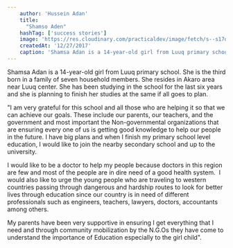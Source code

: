 ```yaml
---
    author: 'Hussein Adan'
    title:
      "Shamso Aden"
    hashTag: ['success stories']
    image: 'https://res.cloudinary.com/practicaldev/image/fetch/s--s17o3YRa--/c_imagga_scale,f_auto,fl_progressive,h_420,q_auto,w_1000/https://dev-to-uploads.s3.amazonaws.com/uploads/articles/aj2tom81mn4zsw1yfet4.jpg'
    createdAt: '12/27/2017'
    caption: 'Shamsa Adan is a 14-year-old girl from Luuq primary school. She is the third born in a family of seven household members.'
---
```


Shamsa Adan is a 14-year-old girl from Luuq primary school. She is the third born in a family of seven household members. She resides in Akaro area near Luuq center. She has been studying in the school for the last six years and she is planning to finish her studies at the same if all goes to plan.

"I am very grateful for this school and all those who are helping it so that we can achieve our goals. These include our parents, our teachers, and the government and most important the Non-governmental organizations that are ensuring every one of us is getting good knowledge to help our people in the future. I have big plans and when I finish my primary school level education, I would like to join the nearby secondary school and up to the university.

I would like to be a doctor to help my people because doctors in this region are few and most of the people are in dire need of a good health system.  I would also like to urge the young people who are traveling to western countries passing through dangerous and hardship routes to look for better lives through education since our country is in need of different professionals such as engineers, teachers, lawyers, doctors, accountants among others.

My parents have been very supportive in ensuring I get everything that I need and through community mobilization by the N.G.Os they have come to understand the importance of Education especially to the girl child".
